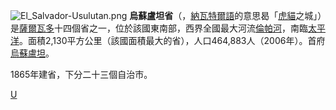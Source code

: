 [[File:El_Salvador-Usulutan.png|right]]
'''烏蘇盧坦省'''（{{lang-es|Usulután}}，[[納瓦特爾語|納瓦特爾語]]的意思曷「[[虎貓|虎貓]]之城」）是[[薩爾瓦多|薩爾瓦多]]十四個省之一，位於該國東南部，西界全國最大河流[[倫帕河|倫帕河]]，南臨[[太平洋|太平洋]]。面積2,130平方公里（該國面積最大的省），人口464,883人（2006年）。首府[[烏蘇盧坦|烏蘇盧坦]]。

1865年建省，下分二十三個自治市。

{{萨尔瓦多省份}}
[[Category:薩爾瓦多省份|U]]